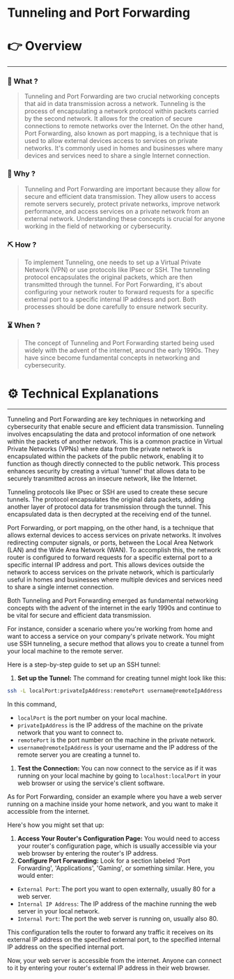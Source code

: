 # Tunneling and Port Forwarding


# 👉 Overview

---

### 👀 What ?

> Tunneling and Port Forwarding are two crucial networking concepts that aid in data transmission across a network. Tunneling is the process of encapsulating a network protocol within packets carried by the second network. It allows for the creation of secure connections to remote networks over the Internet. On the other hand, Port Forwarding, also known as port mapping, is a technique that is used to allow external devices access to services on private networks. It's commonly used in homes and businesses where many devices and services need to share a single Internet connection.
> 

### 🧐 Why ?

> Tunneling and Port Forwarding are important because they allow for secure and efficient data transmission. They allow users to access remote servers securely, protect private networks, improve network performance, and access services on a private network from an external network. Understanding these concepts is crucial for anyone working in the field of networking or cybersecurity.
> 

### ⛏️ How ?

> To implement Tunneling, one needs to set up a Virtual Private Network (VPN) or use protocols like IPsec or SSH. The tunneling protocol encapsulates the original packets, which are then transmitted through the tunnel. For Port Forwarding, it's about configuring your network router to forward requests for a specific external port to a specific internal IP address and port. Both processes should be done carefully to ensure network security.
> 

### ⏳ When ?

> The concept of Tunneling and Port Forwarding started being used widely with the advent of the internet, around the early 1990s. They have since become fundamental concepts in networking and cybersecurity.
> 

# ⚙️ Technical Explanations

---

Tunneling and Port Forwarding are key techniques in networking and cybersecurity that enable secure and efficient data transmission. Tunneling involves encapsulating the data and protocol information of one network within the packets of another network. This is a common practice in Virtual Private Networks (VPNs) where data from the private network is encapsulated within the packets of the public network, enabling it to function as though directly connected to the public network. This process enhances security by creating a virtual 'tunnel' that allows data to be securely transmitted across an insecure network, like the Internet.

Tunneling protocols like IPsec or SSH are used to create these secure tunnels. The protocol encapsulates the original data packets, adding another layer of protocol data for transmission through the tunnel. This encapsulated data is then decrypted at the receiving end of the tunnel.

Port Forwarding, or port mapping, on the other hand, is a technique that allows external devices to access services on private networks. It involves redirecting computer signals, or ports, between the Local Area Network (LAN) and the Wide Area Network (WAN). To accomplish this, the network router is configured to forward requests for a specific external port to a specific internal IP address and port. This allows devices outside the network to access services on the private network, which is particularly useful in homes and businesses where multiple devices and services need to share a single internet connection.

Both Tunneling and Port Forwarding emerged as fundamental networking concepts with the advent of the internet in the early 1990s and continue to be vital for secure and efficient data transmission.

For instance, consider a scenario where you're working from home and want to access a service on your company's private network. You might use SSH tunneling, a secure method that allows you to create a tunnel from your local machine to the remote server.

Here is a step-by-step guide to set up an SSH tunnel:

1. **Set up the Tunnel:** The command for creating tunnel might look like this:

```bash
ssh -L localPort:privateIpAddress:remotePort username@remoteIpAddress

```

In this command,

- `localPort` is the port number on your local machine.
- `privateIpAddress` is the IP address of the machine on the private network that you want to connect to.
- `remotePort` is the port number on the machine in the private network.
- `username@remoteIpAddress` is your username and the IP address of the remote server you are creating a tunnel to.
1. **Test the Connection:** You can now connect to the service as if it was running on your local machine by going to `localhost:localPort` in your web browser or using the service's client software.

As for Port Forwarding, consider an example where you have a web server running on a machine inside your home network, and you want to make it accessible from the internet.

Here's how you might set that up:

1. **Access Your Router's Configuration Page:** You would need to access your router's configuration page, which is usually accessible via your web browser by entering the router's IP address.
2. **Configure Port Forwarding:** Look for a section labeled 'Port Forwarding', 'Applications', 'Gaming', or something similar. Here, you would enter:
- `External Port`: The port you want to open externally, usually 80 for a web server.
- `Internal IP Address`: The IP address of the machine running the web server in your local network.
- `Internal Port`: The port the web server is running on, usually also 80.

This configuration tells the router to forward any traffic it receives on its external IP address on the specified external port, to the specified internal IP address on the specified internal port.

Now, your web server is accessible from the internet. Anyone can connect to it by entering your router's external IP address in their web browser.
